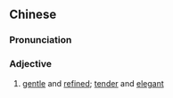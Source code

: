 {{also|温雅}}
==Chinese==
{{zh-forms|s=温雅}}

===Pronunciation===
{{zh-pron
|m=wēnyǎ
|c=wan1 ngaa5
|cat=a
}}

===Adjective===
{{zh-adj}}

# [[gentle]] and [[refined]]; [[tender]] and [[elegant]]